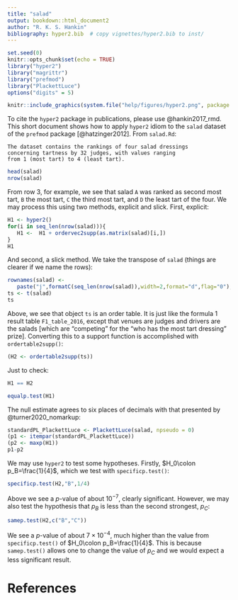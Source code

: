 ```yaml
---
title: "salad"
output: bookdown::html_document2
author: "R. K. S. Hankin"
bibliography: hyper2.bib  # copy vignettes/hyper2.bib to inst/
---
```


```r
set.seed(0)
knitr::opts_chunk$set(echo = TRUE)
library("hyper2")
library("magrittr")
library("prefmod")
library("PlackettLuce")
options("digits" = 5)
```

```r
knitr::include_graphics(system.file("help/figures/hyper2.png", package = "hyper2"))
```

To cite the `hyper2` package in publications, please use @hankin2017_rmd.
This short document shows how to apply `hyper2` idiom to the `salad`
dataset of the `prefmod` package [@hatzinger2012].  From `salad.Rd`:

```
The dataset contains the rankings of four salad dressings
concerning tartness by 32 judges, with values ranging
from 1 (most tart) to 4 (least tart).
```

```r
head(salad)
nrow(salad)
```

From row 3, for example, we see that salad `A` was ranked as second
most tart, `B` the most tart, `C` the third most tart, and `D` the
least tart of the four.  We may process this using two methods,
explicit and slick.  First, explicit:

```r
H1 <- hyper2()
for(i in seq_len(nrow(salad))){
   H1 <-  H1 + ordervec2supp(as.matrix(salad)[i,])
}
H1
```

And second, a slick method.  We take the transpose of `salad` (things
are clearer if we name the rows):

```r
rownames(salad) <-
   paste("j",formatC(seq_len(nrow(salad)),width=2,format="d",flag="0"),sep="")
ts <- t(salad)
ts
```

Above, we see that object `ts` is an order table.  It is just like the
formula 1 result table `F1_table_2016`, except that venues are judges
and drivers are the salads [which are "competing" for the "who has the
most tart dressing" prize].  Converting this to a support function is
accomplished with `ordertable2supp()`:

```r
(H2 <- ordertable2supp(ts))
```

Just to check:

```r
H1 == H2
```


```r
equalp.test(H1)
```

The null estimate agrees to six places of decimals with that
presented by @turner2020_nomarkup:

```r
standardPL_PlackettLuce <- PlackettLuce(salad, npseudo = 0)
(p1 <- itempar(standardPL_PlackettLuce))
(p2 <- maxp(H1))
p1-p2
```


We may use `hyper2` to test some hypotheses.  Firstly, $H_0\colon
p_B=\frac{1}{4}$, which we test with `specificp.test()`:

```r
specificp.test(H2,"B",1/4)
```

Above we see a $p$-value of about $10^{-7}$, clearly significant.
However, we may also test the hypothesis that $p_B$ is less than the
second strongest, $p_C$:


```r
samep.test(H2,c("B","C"))
```

We see a $p$-value of about $7\times 10^{-4}$, much higher than the
value from `specificp.test()` of $H_0\colon p_B=\frac{1}{4}$.  This is
because `samep.test()` allows one to change the value of $p_C$ and we
would expect a less significant result.

# References
